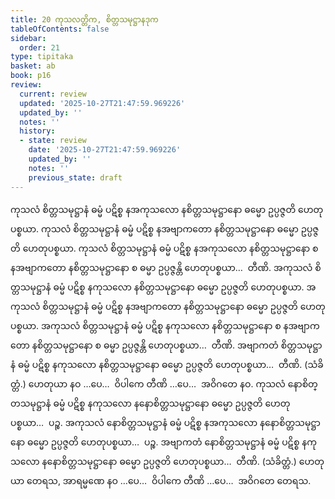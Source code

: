 ```yaml
---
title: 20 ကုသလတ္တိက, စိတ္တသမုဋ္ဌာနဒုက
tableOfContents: false
sidebar:
  order: 21
type: tipitaka
basket: ab
book: p16
review:
  current: review
  updated: '2025-10-27T21:47:59.969226'
  updated_by: ''
  notes: ''
  history:
  - state: review
    date: '2025-10-27T21:47:59.969226'
    updated_by: ''
    notes: ''
    previous_state: draft
---
```



<ReviewStatus review={frontmatter.review} showDetails={true} />

<HypothesisAnnotation frontmatter={frontmatter} />

<DynamicBreadcrumb />

<Division number="38" book="p16" e="ch" v="40" p="259">

<Paragraph number="103" book="p16">
ကုသလံ စိတ္တသမုဋ္ဌာနံ ဓမ္မံ ပဋိစ္စ နအကုသလော နစိတ္တသမုဋ္ဌာနော ဓမ္မော ဥပ္ပဇ္ဇတိ ဟေတုပစ္စယာ. ကုသလံ စိတ္တသမုဋ္ဌာနံ ဓမ္မံ ပဋိစ္စ နအဗျာကတော နစိတ္တသမုဋ္ဌာနော ဓမ္မော ဥပ္ပဇ္ဇတိ ဟေတုပစ္စယာ. ကုသလံ စိတ္တသမုဋ္ဌာနံ ဓမ္မံ ပဋိစ္စ နအကုသလော နစိတ္တသမုဋ္ဌာနော စ နအဗျာကတော နစိတ္တသမုဋ္ဌာနော စ ဓမ္မာ ဥပ္ပဇ္ဇန္တိ ဟေတုပစ္စယာ…  တီဏိ.
</Paragraph>

<Paragraph number="104" book="p16">
အကုသလံ စိတ္တသမုဋ္ဌာနံ ဓမ္မံ ပဋိစ္စ နကုသလော နစိတ္တသမုဋ္ဌာနော ဓမ္မော ဥပ္ပဇ္ဇတိ ဟေတုပစ္စယာ. အကုသလံ စိတ္တသမုဋ္ဌာနံ ဓမ္မံ ပဋိစ္စ နအဗျာကတော နစိတ္တသမုဋ္ဌာနော ဓမ္မော ဥပ္ပဇ္ဇတိ ဟေတုပစ္စယာ. အကုသလံ စိတ္တသမုဋ္ဌာနံ ဓမ္မံ ပဋိစ္စ နကုသလော နစိတ္တသမုဋ္ဌာနော စ နအဗျာကတော နစိတ္တသမုဋ္ဌာနော စ ဓမ္မာ ဥပ္ပဇ္ဇန္တိ ဟေတုပစ္စယာ…  တီဏိ.
</Paragraph>

<Paragraph number="105" book="p16">
အဗျာကတံ စိတ္တသမုဋ္ဌာနံ ဓမ္မံ ပဋိစ္စ နကုသလော နစိတ္တသမုဋ္ဌာနော ဓမ္မော ဥပ္ပဇ္ဇတိ ဟေတုပစ္စယာ…  တီဏိ. (သံခိတ္တံ.)
</Paragraph>

<Paragraph number="106" book="p16">
ဟေတုယာ နဝ …ပေ…  ဝိပါကေ တီဏိ …ပေ…  အဝိဂတေ နဝ.
</Paragraph>

</Division>
<Division number="39" book="p16" e="ch" v="40" p="260">

<Paragraph number="107" book="p16">
ကုသလံ နောစိတ္တသမုဋ္ဌာနံ ဓမ္မံ ပဋိစ္စ နကုသလော နနောစိတ္တသမုဋ္ဌာနော ဓမ္မော ဥပ္ပဇ္ဇတိ ဟေတုပစ္စယာ…  ပဉ္စ.
</Paragraph>

<Paragraph number="108" book="p16">
အကုသလံ နောစိတ္တသမုဋ္ဌာနံ ဓမ္မံ ပဋိစ္စ နအကုသလော နနောစိတ္တသမုဋ္ဌာနော ဓမ္မော ဥပ္ပဇ္ဇတိ ဟေတုပစ္စယာ…  ပဉ္စ.
</Paragraph>

<Paragraph number="109" book="p16">
အဗျာကတံ နောစိတ္တသမုဋ္ဌာနံ ဓမ္မံ ပဋိစ္စ နကုသလော နနောစိတ္တသမုဋ္ဌာနော ဓမ္မော ဥပ္ပဇ္ဇတိ ဟေတုပစ္စယာ…  တီဏိ. (သံခိတ္တံ.)
</Paragraph>

<Paragraph number="110" book="p16">
ဟေတုယာ တေရသ, အာရမ္မဏေ နဝ …ပေ…  ဝိပါကေ တီဏိ …ပေ…  အဝိဂတေ တေရသ.
</Paragraph>
</Division>